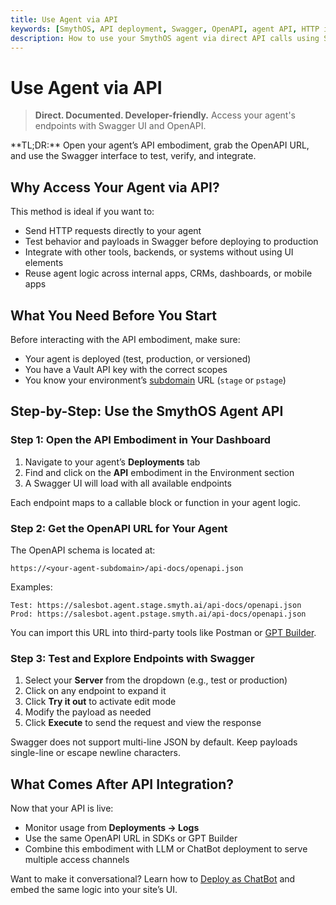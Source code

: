 ```yaml
---
title: Use Agent via API
keywords: [SmythOS, API deployment, Swagger, OpenAPI, agent API, HTTP integration, OpenAPI URL, chat integration, LLM API]
description: How to use your SmythOS agent via direct API calls using Swagger UI and the OpenAPI schema.
---
```


# Use Agent via API

> **Direct. Documented. Developer-friendly.** Access your agent's endpoints with Swagger UI and OpenAPI.

<InfoCallout>
**TL;DR:** Open your agent’s API embodiment, grab the OpenAPI URL, and use the Swagger interface to test, verify, and integrate.
</InfoCallout>

<Divider />

## Why Access Your Agent via API?

This method is ideal if you want to:

- Send HTTP requests directly to your agent
- Test behavior and payloads in Swagger before deploying to production
- Integrate with other tools, backends, or systems without using UI elements
- Reuse agent logic across internal apps, CRMs, dashboards, or mobile apps

<Divider />

## What You Need Before You Start

Before interacting with the API embodiment, make sure:

- Your agent is deployed (test, production, or versioned)
- You have a Vault API key with the correct scopes
- You know your environment’s [subdomain](/docs/agent-deployments/subdomains) URL (`stage` or `pstage`)

<Divider />

## Step-by-Step: Use the SmythOS Agent API

### Step 1: Open the API Embodiment in Your Dashboard

1. Navigate to your agent’s **Deployments** tab  
2. Find and click on the **API** embodiment in the Environment section  
3. A Swagger UI will load with all available endpoints

<InfoCallout>
Each endpoint maps to a callable block or function in your agent logic.
</InfoCallout>

<Divider />

### Step 2: Get the OpenAPI URL for Your Agent

The OpenAPI schema is located at:

```text
https://<your-agent-subdomain>/api-docs/openapi.json
```

Examples:

```text
Test: https://salesbot.agent.stage.smyth.ai/api-docs/openapi.json  
Prod: https://salesbot.agent.pstage.smyth.ai/api-docs/openapi.json
```

You can import this URL into third-party tools like Postman or [GPT Builder](/docs/agent-deployments/deploy-to-chatgpt).

<PromptCard prompt="Paste your OpenAPI URL into tools like Swagger, Postman, or GPT Builder to explore endpoints." />

<Divider />

### Step 3: Test and Explore Endpoints with Swagger

1. Select your **Server** from the dropdown (e.g., test or production)  
2. Click on any endpoint to expand it  
3. Click **Try it out** to activate edit mode  
4. Modify the payload as needed  
5. Click **Execute** to send the request and view the response

<WarningCallout>
Swagger does not support multi-line JSON by default. Keep payloads single-line or escape newline characters.
</WarningCallout>

<Divider />

## What Comes After API Integration?

Now that your API is live:

- Monitor usage from **Deployments → Logs**
- Use the same OpenAPI URL in SDKs or GPT Builder
- Combine this embodiment with LLM or ChatBot deployment to serve multiple access channels

Want to make it conversational? Learn how to [Deploy as ChatBot](/docs/agent-deployments/deployments/deploy-as-chatbot) and embed the same logic into your site’s UI.

<Divider />
